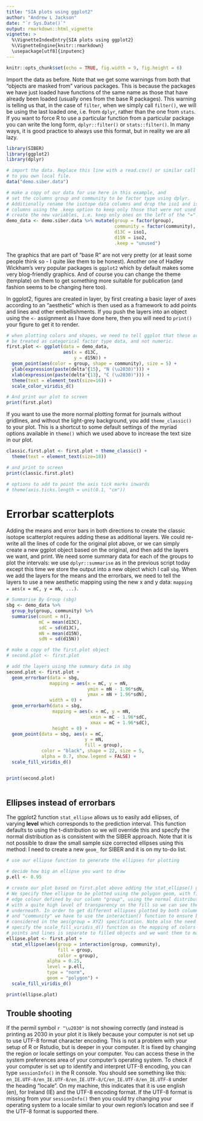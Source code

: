 ```yaml
---
title: "SIA plots using ggplot2"
author: "Andrew L Jackson"
date: "`r Sys.Date()`"
output: rmarkdown::html_vignette
vignette: >
  %\VignetteIndexEntry{SIA plots using ggplot2}
  %\VignetteEngine{knitr::rmarkdown}
  \usepackage[utf8]{inputenc}
---
```


```r
knitr::opts_chunk$set(echo = TRUE, fig.width = 9, fig.height = 6)
```

Import the data as before. Note that we get some warnings from both that "objects are masked from" various packages. This is because the packages we have just loaded have functions of the same name as those that have already been loaded (usually ones from the base R packages). This warning is telling us that, in the case of `filter`, when we simply call `filter()`, we will be using the last loaded one, i.e. from `dplyr`, rather than the one from `stats`. If you want to force R to use a particular function from a particular package you can write the long form, `dplyr::filter()` or `stats::filter()`. In many ways, it is good practice to always use this format, but in reality we are all lazy.

```r

library(SIBER)
library(ggplot2)
library(dplyr)

# import the data. Replace this line with a read.csv() or similar call
# to you own local file.
data("demo.siber.data")

# make a copy of our data for use here in this example, and 
# set the columns group and community to be factor type using dplyr.
# Additionally rename the isotope data columns and drop the iso1 and iso2
# columns using the .keep option to keep only those that were not used to 
# create the new variables, i.e. keep only ones on the left of the "=". 
demo_data <- demo.siber.data %>% mutate(group = factor(group), 
                                        community = factor(community),
                                        d13C = iso1, 
                                        d15N = iso2,
                                        .keep = "unused") 

```

The graphics that are part of "base R" are not very pretty (or at least some people think so - I quite like them to be honest). Another one of Hadley Wickham's very popular packages is `ggplot2` which by default makes some very blog-friendly graphics. And of course you can change the theme (template) on them to get something more suitable for publication (and fashion seems to be changing here too).

In ggplot2, figures are created in layer, by first creating a basic layer of axes according to an "aesthetic" which is then used as a framework to add points and lines and other embellishments. If you push the layers into an object using the `<-` assignment as I have done here, then you will need to `print()` your figure to get it to render.

```r

# when plotting colors and shapes, we need to tell ggplot that these are to 
# be treated as categorical factor type data, and not numeric.
first.plot <- ggplot(data = demo_data, 
                     aes(x = d13C, 
                         y = d15N)) + 
  geom_point(aes(color = group, shape = community), size = 5) +
  ylab(expression(paste(delta^{15}, "N (\u2030)"))) +
  xlab(expression(paste(delta^{13}, "C (\u2030)"))) + 
  theme(text = element_text(size=16)) + 
  scale_color_viridis_d()

# And print our plot to screen
print(first.plot)

```

If you want to use the more normal plotting format for journals without gridlines, and without the light-grey background, you add `theme_classic()` to your plot. This is a shortcut to some default settings of the myriad options available in `theme()` which we used above to increase the text size in our plot.

```r

classic.first.plot <- first.plot + theme_classic() + 
  theme(text = element_text(size=18))

# and print to screen
print(classic.first.plot)

# options to add to point the axis tick marks inwards
# theme(axis.ticks.length = unit(0.1, "cm"))
```


# Errorbar scatterplots

Adding the means and error bars in both directions to create the classic isotope scatterplot requires adding these as additional layers. We could re-write all the lines of code for the original plot above, or we can simply create a new ggplot object based on the original, and then add the layers we want, and print. We need some summary data for each of the groups to plot the intervals: we use `dplyr::summarise` as in the previous script today except this time we store the output into a new object which I call `sbg`. When we add the layers for the means and the errorbars, we need to tell the layers to use a new aesthetic mapping using the new x and y data: `mapping = aes(x = mC, y = mN, ...)`.

```r

# Summarise By Group (sbg)
sbg <- demo_data %>% 
  group_by(group, community) %>% 
  summarise(count = n(),
            mC = mean(d13C), 
            sdC = sd(d13C), 
            mN = mean(d15N), 
            sdN = sd(d15N))

# make a copy of the first.plot object
# second.plot <- first.plot

# add the layers using the summary data in sbg
second.plot <- first.plot +
  geom_errorbar(data = sbg, 
                mapping = aes(x = mC, y = mN,
                              ymin = mN - 1.96*sdN, 
                              ymax = mN + 1.96*sdN), 
                width = 0) +
  geom_errorbarh(data = sbg, 
                 mapping = aes(x = mC, y = mN,
                               xmin = mC - 1.96*sdC,
                               xmax = mC + 1.96*sdC),
                 height = 0) + 
  geom_point(data = sbg, aes(x = mC, 
                             y = mN,
                             fill = group), 
             color = "black", shape = 22, size = 5,
             alpha = 0.7, show.legend = FALSE) + 
  scale_fill_viridis_d()


print(second.plot)
  
```

## Ellipses instead of errorbars

The ggplot2 function `stat_ellipse` allows us to easily add ellipses, of varying **level** which corresponds to the prediction interval. This function defaults to using the t-distribution so we will override this and specify the normal distribution as is consistent with the SIBER approach. Note that it is not possible to draw the small sample size corrected ellipses using this method: I need to create a new `geom_` for SIBER and it is on my to-do list. 

```r
# use our ellipse function to generate the ellipses for plotting

# decide how big an ellipse you want to draw
p.ell <- 0.95

# create our plot based on first.plot above adding the stat_ellipse() geometry.
# We specify thee ellipse to be plotted using the polygon geom, with fill and
# edge colour defined by our column "group", using the normal distribution and
# with a quite high level of transparency on the fill so we can see the points
# underneath. In order to get different ellipses plotted by both columns "group"
# and "community" we have to use the interaction() function to ensure both are
# considered in the aes(group = XYZ) specification. Note also the need to
# specify the scale_fill_viridis_d() function as the mapping of colors for
# points and lines is separate to filled objects and we want them to match.
ellipse.plot <- first.plot + 
  stat_ellipse(aes(group = interaction(group, community), 
                   fill = group, 
                   color = group), 
               alpha = 0.25, 
               level = p.ell,
               type = "norm",
               geom = "polygon") + 
  scale_fill_viridis_d()

print(ellipse.plot)

```


## Trouble shooting

If the permil symbol `r "\u2030"` is not showing correctly (and instead is printing as $\text{\u2030}$ in your plot it is likely because your computer is not set up to use UTF-8 format character encoding. This is not a problem with your setup of R or Rstudio, but is deeper in your computer. It is fixed by changing the region or locale settings on your computer. You can access these in the system preferences area of your computer's operating system. To check if your computer is set up to identify and interpret UTF-8 encoding, you can type `sessionInfo()` in the R console. You should see something like this: `en_IE.UTF-8/en_IE.UTF-8/en_IE.UTF-8/C/en_IE.UTF-8/en_IE.UTF-8` under the heading "locale". On my machine, this indicates that it is use english (en), for Ireland (IE) and the UTF-8 encoding format. If the UTF-8 format is missing from your `sessionInfo()` then you could try changing your operating system to a locale similar to your own region's location and see if the UTF-8 format is supported there.




